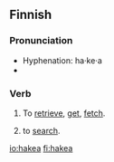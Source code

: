 ==Finnish==

===Pronunciation===
* Hyphenation: ha·ke·a
* {{IPA|/ˈhɑke̞ɑ(ʔ)/|lang=fi}}

===Verb===
{{fi-verb|ha|type=lukea}}

# {{transitive}} To [[retrieve]], [[get]], [[fetch]].
# to [[search]].

[[io:hakea]]
[[fi:hakea]]